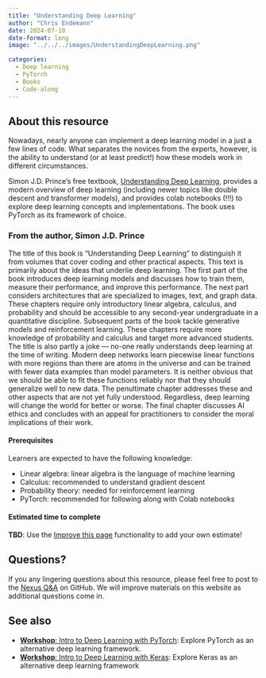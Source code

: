 ```yaml
---
title: "Understanding Deep Learning"
author: "Chris Endemann"
date: 2024-07-10
date-format: long
image: "../../../images/UnderstandingDeepLearning.png"

categories:
  - Deep learning
  - PyTorch
  - Books
  - Code-along
---
```


## About this resource
Nowadays, nearly anyone can implement a deep learning model in a just a few lines of code. What separates the novices from the experts, however, is the ability to understand (or at least predict!) how these models work in different circumstances.

Simon J.D. Prince's free textbook, [Understanding Deep Learning](https://udlbook.github.io/udlbook/), provides a modern overview of deep learning (including newer topics like double descent and transformer models), and provides colab notebooks (!!!) to explore deep learning concepts and implementations. The book uses PyTorch as its framework of choice. 

### From the author, Simon J.D. Prince
The title of this book is “Understanding Deep Learning” to distinguish it from volumes that cover coding and other practical aspects. This text is primarily about the ideas that underlie deep learning. The first part of the book introduces deep learning models and discusses how to train them, measure their performance, and improve this performance. The next part considers architectures that are specialized to images, text, and graph data. These chapters require only introductory linear algebra, calculus, and probability and should be accessible to any second-year undergraduate in a quantitative discipline. Subsequent parts of the book tackle generative models and reinforcement learning. These chapters require more knowledge of probability and calculus and target more advanced students. The title is also partly a joke — no-one really understands deep learning at the time of writing. Modern deep networks learn piecewise linear functions with more regions than there are atoms in the universe and can be trained with fewer data examples than model parameters. It is neither obvious that we should be able to fit these functions reliably nor that they should generalize well to new data. The penultimate chapter addresses these and other aspects that are not yet fully understood. Regardless, deep learning will change the world for better or worse. The final chapter discusses AI ethics and concludes with an appeal for practitioners to consider the moral implications of their work.

#### Prerequisites
Learners are expected to have the following knowledge:

- Linear algebra: linear algebra is the language of machine learning 
- Calculus: recommended to understand gradient descent
- Probability theory: needed for reinforcement learning
- PyTorch: recommended for following along with Colab notebooks

#### Estimated time to complete
**TBD**: Use the [Improve this page](https://github.com/UW-Madison-DataScience/ML-X-Nexus/edit/main/Resources/Books/Intro-Deeplearning_SimonJDPrince.qmd) functionality to add your own estimate!

## Questions?
If you any lingering questions about this resource, please feel free to post to the [Nexus Q&A](https://github.com/UW-Madison-DataScience/ML-X-Nexus/discussions/categories/q-a) on GitHub. We will improve materials on this website as additional questions come in.

## See also
- [**Workshop**: Intro to Deep Learning with PyTorch](https://uw-madison-datascience.github.io/ML-X-Nexus/Resources/Workshops/Intro-Deeplearning_PyTorch.html): Explore PyTorch as an alternative deep learning framework.
- [**Workshop**: Intro to Deep Learning with Keras](https://uw-madison-datascience.github.io/ML-X-Nexus/Resources/Workshops/Intro-Deeplearning_Keras.html): Explore Keras as an alternative deep learning framework
